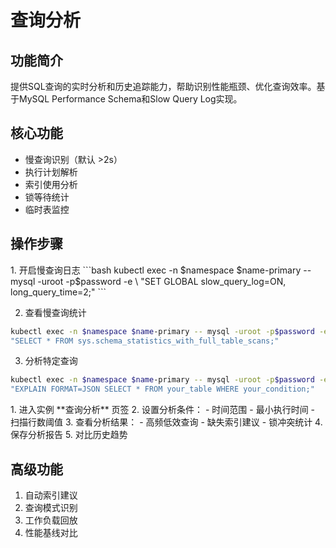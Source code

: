 # 查询分析

## 功能简介
提供SQL查询的实时分析和历史追踪能力，帮助识别性能瓶颈、优化查询效率。基于MySQL Performance Schema和Slow Query Log实现。

## 核心功能
- 慢查询识别（默认 >2s）
- 执行计划解析
- 索引使用分析
- 锁等待统计
- 临时表监控

## 操作步骤
<Tabs>
<Tab label="命令行操作">
1. 开启慢查询日志
```bash
kubectl exec -n $namespace $name-primary -- mysql -uroot -p$password -e \
"SET GLOBAL slow_query_log=ON, long_query_time=2;"
```

2. 查看慢查询统计
```bash
kubectl exec -n $namespace $name-primary -- mysql -uroot -p$password -e \
"SELECT * FROM sys.schema_statistics_with_full_table_scans;"
```

3. 分析特定查询
```bash
kubectl exec -n $namespace $name-primary -- mysql -uroot -p$password -e \
"EXPLAIN FORMAT=JSON SELECT * FROM your_table WHERE your_condition;"
```
</Tab>

<Tab label="界面操作">
1. 进入实例 **查询分析** 页签
2. 设置分析条件：
   - 时间范围
   - 最小执行时间
   - 扫描行数阈值
3. 查看分析结果：
   - 高频低效查询
   - 缺失索引建议
   - 锁冲突统计
4. 保存分析报告
5. 对比历史趋势
</Tab>
</Tabs>

## 高级功能
1. 自动索引建议
2. 查询模式识别
3. 工作负载回放
4. 性能基线对比
